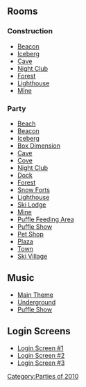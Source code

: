 

==Rooms==
===Construction===
*[http://archives.clubpenguinwiki.info/swf.cpcheats.info/rooms/2010/puffle_party_febuary/before_party/beacon.swf Beacon]
*[http://archives.clubpenguinwiki.info/swf.cpcheats.info/rooms/2010/puffle_party_febuary/before_party/berg.swf Iceberg]
*[http://archives.clubpenguinwiki.info/swf.cpcheats.info/rooms/2010/puffle_party_febuary/before_party/cave.swf Cave]
*[http://archives.clubpenguinwiki.info/swf.cpcheats.info/rooms/2010/puffle_party_febuary/before_party/dance.swf Night Club]
*[http://archives.clubpenguinwiki.info/swf.cpcheats.info/rooms/2010/puffle_party_febuary/before_party/forest.swf Forest]
*[http://archives.clubpenguinwiki.info/swf.cpcheats.info/rooms/2010/puffle_party_febuary/before_party/light.swf Lighthouse]
*[http://archives.clubpenguinwiki.info/swf.cpcheats.info/rooms/2010/puffle_party_febuary/before_party/mine.swf Mine]

===Party===
*[http://archives.clubpenguinwiki.info/swf.cpcheats.info/rooms/2010/puffle_party_febuary/beach.swf Beach]
*[http://archives.clubpenguinwiki.info/swf.cpcheats.info/rooms/2010/puffle_party_febuary/beacon.swf Beacon]
*[http://archives.clubpenguinwiki.info/swf.cpcheats.info/rooms/2010/puffle_party_febuary/berg.swf Iceberg]
*[http://archives.clubpenguinwiki.info/swf.cpcheats.info/rooms/2010/puffle_party_febuary/boxdimension.swf Box Dimension]
*[http://archives.clubpenguinwiki.info/swf.cpcheats.info/rooms/2010/puffle_party_febuary/cave.swf Cave]
*[http://archives.clubpenguinwiki.info/swf.cpcheats.info/rooms/2010/puffle_party_febuary/cove.swf Cove]
*[http://archives.clubpenguinwiki.info/swf.cpcheats.info/rooms/2010/puffle_party_febuary/dance.swf Night Club]
*[http://archives.clubpenguinwiki.info/swf.cpcheats.info/rooms/2010/puffle_party_febuary/dock.swf Dock]
*[http://archives.clubpenguinwiki.info/swf.cpcheats.info/rooms/2010/puffle_party_febuary/forest.swf Forest]
*[http://archives.clubpenguinwiki.info/swf.cpcheats.info/rooms/2010/puffle_party_febuary/forts.swf Snow Forts]
*[http://archives.clubpenguinwiki.info/swf.cpcheats.info/rooms/2010/puffle_party_febuary/light.swf Lighthouse]
*[http://archives.clubpenguinwiki.info/swf.cpcheats.info/rooms/2010/puffle_party_febuary/lodge.swf Ski Lodge]
*[http://archives.clubpenguinwiki.info/swf.cpcheats.info/rooms/2010/puffle_party_febuary/mine.swf Mine]
*[http://archives.clubpenguinwiki.info/swf.cpcheats.info/rooms/2010/puffle_party_febuary/party1.swf Puffle Feeding Area]
*[http://archives.clubpenguinwiki.info/swf.cpcheats.info/rooms/2010/puffle_party_febuary/party2.swf Puffle Show]
*[http://archives.clubpenguinwiki.info/swf.cpcheats.info/rooms/2010/puffle_party_febuary/pet.swf Pet Shop]
*[http://archives.clubpenguinwiki.info/swf.cpcheats.info/rooms/2010/puffle_party_febuary/plaza.swf Plaza]
*[http://archives.clubpenguinwiki.info/swf.cpcheats.info/rooms/2010/puffle_party_febuary/town.swf Town]
*[http://archives.clubpenguinwiki.info/swf.cpcheats.info/rooms/2010/puffle_party_febuary/village.swf Ski Village]

==Music==
*[[Media:Music282.swf|Main Theme]]
*[[Media:Music260.swf|Underground]]
*[[Media:Music261.swf|Puffle Show]]

==Login Screens==
*[http://archives.clubpenguinwiki.info/swf.cpcheats.info/rooms/2010/puffle_party_febuary/before_party/puffle_party1.swf Login Screen #1]
*[http://archives.clubpenguinwiki.info/swf.cpcheats.info/rooms/2010/puffle_party_febuary/before_party/puffle_party2.swf Login Screen #2]
*[http://archives.clubpenguinwiki.info/swf.cpcheats.info/rooms/2010/puffle_party_febuary/before_party/puffle_party3.swf Login Screen #3]
{{Parties}}

[[Category:Parties of 2010]]
